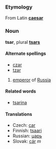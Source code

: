 ===Etymology===
From Latin '''[[caesar]]'''

===Noun===
'''tsar''', plural '''[[tsars]]'''

====Alternate spellings====
*[[czar]]
*[[tzar]]

# [[emperor]] of [[Russia]]

====Related words====
*[[tsarina]]

====Translations====
*Czech: [[car]]
*Finnish: [[tsaari]]
*Russian: [[царь]]
*Slovak: [[cár#Slovak|cár]] ''m''
